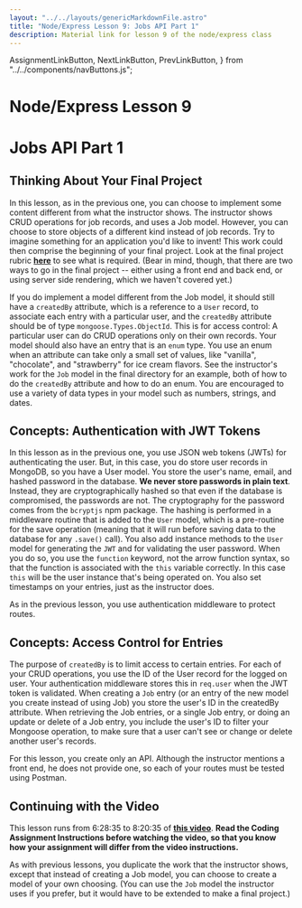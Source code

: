 ```yaml
---
layout: "../../layouts/genericMarkdownFile.astro"
title: "Node/Express Lesson 9: Jobs API Part 1"
description: Material link for lesson 9 of the node/express class
---
```


  AssignmentLinkButton,
  NextLinkButton,
  PrevLinkButton,
} from "../../components/navButtons.js";

# Node/Express Lesson 9

# Jobs API Part 1

## Thinking About Your Final Project

In this lesson, as in the previous one, you can choose to implement some content different from what the instructor shows. The instructor shows CRUD operations for job records, and uses a Job model. However, you can choose to store objects of a different kind instead of job records. Try to imagine something for an application you'd like to invent! This work could then comprise the beginning of your final project. Look at the final project rubric **[here](https://learn.codethedream.org/node-express-final-project-latest/)** to see what is required. (Bear in mind, though, that there are two ways to go in the final project -- either using a front end and back end, or using server side rendering, which we haven't covered yet.)

If you do implement a model different from the Job model, it should still have a `createdBy` attribute, which is a reference to a `User` record, to associate each entry with a particular user, and the `createdBy` attribute should be of type `mongoose.Types.ObjectId`. This is for access control: A particular user can do CRUD operations only on their own records. Your model should also have an entry that is an `enum` type. You use an enum when an attribute can take only a small set of values, like "vanilla", "chocolate", and "strawberry" for ice cream flavors. See the instructor's work for the `Job` model in the final directory for an example, both of how to do the `createdBy` attribute and how to do an enum. You are encouraged to use a variety of data types in your model such as numbers, strings, and dates.

## Concepts: Authentication with JWT Tokens

In this lesson as in the previous one, you use JSON web tokens (JWTs) for authenticating the user. But, in this case, you do store user records in MongoDB, so you have a User model. You store the user's name, email, and hashed password in the database. **We never store passwords in plain text**. Instead, they are cryptographically hashed so that even if the database is compromised, the passwords are not. The cryptography for the password comes from the `bcryptjs` npm package. The hashing is performed in a middleware routine that is added to the `User` model, which is a pre-routine for the save operation (meaning that it will run before saving data to the database for any `.save()` call). You also add instance methods to the `User` model for generating the `JWT` and for validating the user password. When you do so, you use the `function` keyword, not the arrow function syntax, so that the function is associated with the `this` variable correctly. In this case `this` will be the user instance that's being operated on. You also set timestamps on your entries, just as the instructor does.

As in the previous lesson, you use authentication middleware to protect routes.

## Concepts: Access Control for Entries

The purpose of `createdBy` is to limit access to certain entries. For each of your CRUD operations, you use the ID of the User record for the logged on user. Your authentication middleware stores this in `req.user` when the JWT token is validated. When creating a `Job` entry (or an entry of the new model you create instead of using Job) you store the user's ID in the createdBy attribute. When retrieving the Job entries, or a single Job entry, or doing an update or delete of a Job entry, you include the user's ID to filter your Mongoose operation, to make sure that a user can't see or change or delete another user's records.

For this lesson, you create only an API. Although the instructor mentions a front end, he does not provide one, so each of your routes must be tested using Postman.

## Continuing with the Video

This lesson runs from 6:28:35 to 8:20:35 of **[this video](https://youtu.be/rltfdjcXjmk?t=23306)**. **Read the Coding Assignment Instructions before watching the video, so that you know how your assignment will differ from the video instructions.**

As with previous lessons, you duplicate the work that the instructor shows, except that instead of creating a Job model, you can choose to create a model of your own choosing. (You can use the `Job` model the instructor uses if you prefer, but it would have to be extended to make a final project.)

<div className="flex justify-evenly">
  <PrevLinkButton link="/node-express/lesson8-m1" />
  <AssignmentLinkButton link="/node-express/lesson9-a1" />
  <NextLinkButton link="/node-express/lesson10-m1" />
</div>
